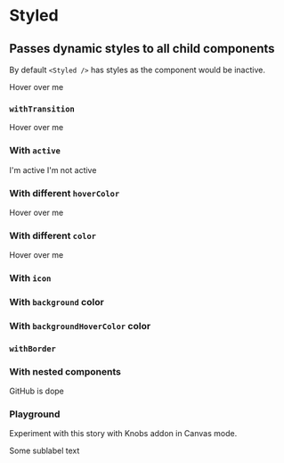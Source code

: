 

<Meta title="Design System|Styled" component={Styled} />

# Styled

## Passes dynamic styles to all child components

By default `<Styled />` has styles as the component would be inactive.

<Preview withToolbar>
  <Story name="default">
    <Styled withHover>
      <Text>Hover over me</Text>
    </Styled>
  </Story>
</Preview>

<Props of={Styled} />

### `withTransition`

<Preview withToolbar>
  <Story name="withTransition">
    <Styled withHover withTransition>
      <Text>Hover over me</Text>
    </Styled>
  </Story>
</Preview>

### With `active`

<Preview withToolbar>
  <Story name="active">
    <div>
      <Styled active>
        <Text> I'm active </Text>
      </Styled>
      <Styled>
        <Text> I'm not active </Text>
      </Styled>
    </div>
  </Story>
</Preview>

### With different `hoverColor`

<Preview withToolbar>
  <Story name="hoverColor">
    <Styled withHover hoverColor="yellow">
      <Text>Hover over me</Text>
    </Styled>
  </Story>
</Preview>

### With different `color`

<Preview withToolbar>
  <Story name="color">
    <Styled withHover color="yellow">
      <Text>Hover over me</Text>
    </Styled>
  </Story>
</Preview>

### With `icon`

<Preview withToolbar>
  <Story name="with icon">
    <Styled withHover>
      <Icon name="github" />
    </Styled>
  </Story>
</Preview>

### With `background` color

<Preview withToolbar>
  <Story name="with background">
    <Styled withHover background="cyan">
      <Icon name="github" />
    </Styled>
  </Story>
</Preview>

### With `backgroundHoverColor` color

<Preview withToolbar>
  <Story name="with background hover color">
    <Styled withHover backgroundHoverColor="purple">
      <Icon name="github" />
    </Styled>
  </Story>
</Preview>

### `withBorder`

<Preview withToolbar>
  <Story name="withBorder">
    <Styled withHover withBorder>
      <Icon name="github" />
    </Styled>
  </Story>
</Preview>

### With nested components

<Preview withToolbar>
  <Story name="nested">
    <Styled withHover>
      <Icon name="github" block />
      <Sublabel> GitHub is dope</Sublabel>
    </Styled>
  </Story>
</Preview>

### Playground

Experiment with this story with Knobs addon in Canvas mode.

<Story name="knobs" decorators={[withKnobs]}>
  <Styled
    active={boolean('active')}
    backgroundHoverColor="lightgrey"
    hoverColor="purple"
    withBorder={boolean('withBorder')}
    withHover={boolean('withHover')}
    withTransition={boolean('withTransition')}
  >
    <Icon name="github" />
    <Sublabel>Some sublabel text</Sublabel>
  </Styled>
</Story>
